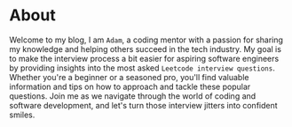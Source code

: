# About

Welcome to my blog, I am `Adam`, a coding mentor with a passion for sharing my knowledge and helping others succeed in the tech industry. My goal is to make the interview process a bit easier for aspiring software engineers by providing insights into the most asked `Leetcode interview questions`. Whether you're a beginner or a seasoned pro, you'll find valuable information and tips on how to approach and tackle these popular questions. Join me as we navigate through the world of coding and software development, and let's turn those interview jitters into confident smiles.
